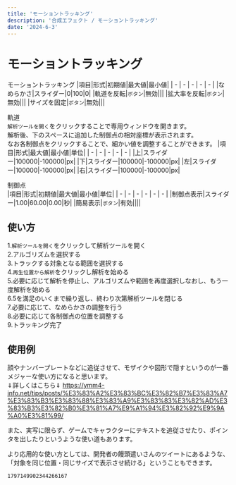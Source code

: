 ```yaml
---
title: 'モーショントラッキング'
description: '合成エフェクト / モーショントラッキング'
date: '2024-6-3'
---
```


# モーショントラッキング

モーショントラッキング
|項目|形式|初期値|最大値|最小値|
| - | - | - | - | - |
|なめらかさ|スライダー|0|100|0|
|軌道を反転|`ボタン`|無効|||
|拡大率を反転|`ボタン`|無効|||
|サイズを固定|`ボタン`|無効|||

軌道  
`解析ツールを開く`をクリックすることで専用ウィンドウを開きます。  
解析後、下のスペースに追加した制御点の相対座標が表示されます。  
なお各制御点をクリックすることで、細かい値を調整することができます。
|項目|形式|最大値|最小値|単位|
| - | - | - | - | - |
|上|スライダー|100000|-100000|px|
|下|スライダー|100000|-100000|px|
|左|スライダー|100000|-100000|px|
|右|スライダー|100000|-100000|px|

制御点  
|項目|形式|初期値|最大値|最小値|単位|
| - | - | - | - | - | - |
|制御点表示|スライダー|1.00|60.00|0.00|秒|
|簡易表示|`ボタン`|有効||||

## 使い方  
1.`解析ツールを開く`をクリックして解析ツールを開く  
2.アルゴリズムを選択する  
3.トラックする対象となる範囲を選択する  
4.`再生位置から解析`をクリックし解析を始める  
5.必要に応じて解析を停止し、アルゴリズムや範囲を再度選択しなおし、もう一度解析を始める  
6.5を満足のいくまで繰り返し、終わり次第解析ツールを閉じる  
7.必要に応じて、なめらかさの調整を行う  
8.必要に応じて各制御点の位置を調整する  
9.トラッキング完了  

## 使用例
顔やナンバープレートなどに追従させて、モザイクや図形で隠すというのが一番メジャーな使い方になると思います。  
⇓詳しくはこちら⇓
https://ymm4-info.net/tips/posts/%E3%83%A2%E3%83%BC%E3%82%B7%E3%83%A7%E3%83%B3%E3%83%88%E3%83%A9%E3%83%83%E3%82%AD%E3%83%B3%E3%82%B0%E3%81%A7%E9%A1%94%E3%82%92%E9%9A%A0%E3%81%99/

また、実写に限らず、ゲームでキャラクターにテキストを追従させたり、ポインタを出したりというような使い道もあります。



より応用的な使い方としては、開発者の饅頭遣いさんのツイートにあるような、「対象を同じ位置・同じサイズで表示させ続ける」ということもできます。  
```tweet
1797149902344266167
```
